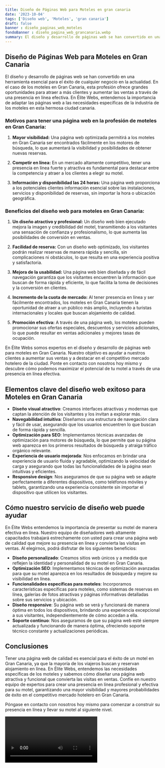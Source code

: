 ```yaml
---
title: Diseño de Páginas Web para Moteles en gran canaria
date: '2023-10-04'
tags: ['Diseño web', 'Moteles', 'gran canaria']
draft: false
banner : diseño_paginas_web_moteles
fondoBanner : diseño_pagina_web_grancanaria.webp
summary: El diseño y desarrollo de páginas web se han convertido en una herramienta esencial para el éxito de cualquier negocio en la actualidad. En el caso de los moteles en Gran Canaria, esta profesión ofrece grandes oportunidades para atraer a más clientes y aumentar las ventas a través de una presencia en línea efectiva. En Élite Webs, entendemos la importancia de adaptar las páginas web a las necesidades específicas de la industria de los moteles en esta hermosa ciudad canaria.
---
```


## Diseño de Páginas Web para Moteles en Gran Canaria

El diseño y desarrollo de páginas web se han convertido en una herramienta esencial para el éxito de cualquier negocio en la actualidad. En el caso de los moteles en Gran Canaria, esta profesión ofrece grandes oportunidades para atraer a más clientes y aumentar las ventas a través de una presencia en línea efectiva. En Élite Webs, entendemos la importancia de adaptar las páginas web a las necesidades específicas de la industria de los moteles en esta hermosa ciudad canaria.

### Motivos para tener una página web en la profesión de moteles en Gran Canaria:

1. **Mayor visibilidad:** Una página web optimizada permitirá a los moteles en Gran Canaria ser encontrados fácilmente en los motores de búsqueda, lo que aumentará la visibilidad y posibilidades de obtener nuevas reservas.

2. **Competir en línea:** En un mercado altamente competitivo, tener una presencia en línea fuerte y atractiva es fundamental para destacar entre la competencia y atraer a los clientes a elegir su motel.

3. **Información y disponibilidad las 24 horas:** Una página web proporciona a los potenciales clientes información esencial sobre las instalaciones, servicios y disponibilidad de reservas, sin importar la hora o ubicación geográfica.

### Beneficios del diseño web para moteles en Gran Canaria:

1. **Un diseño atractivo y profesional:** Un diseño web bien ejecutado mejora la imagen y credibilidad del motel, transmitiendo a los visitantes una sensación de confianza y profesionalismo, lo que aumenta las posibilidades de conversión en ventas.

2. **Facilidad de reserva:** Con un diseño web optimizado, los visitantes podrán realizar reservas de manera rápida y sencilla, sin complicaciones ni obstáculos, lo que resulta en una experiencia positiva y satisfactoria.

3. **Mejora de la usabilidad:** Una página web bien diseñada y de fácil navegación garantiza que los visitantes encuentren la información que buscan de forma rápida y eficiente, lo que facilita la toma de decisiones y la conversión en clientes.

4. **Incremento de la cuota de mercado:** Al tener presencia en línea y ser fácilmente encontrados, los moteles en Gran Canaria tienen la oportunidad de atraer a un público más amplio, incluyendo a turistas internacionales y locales que buscan alojamiento de calidad.

5. **Promoción efectiva:** A través de una página web, los moteles pueden promocionar sus ofertas especiales, descuentos y servicios adicionales, lo que puede resultar en ventas adicionales y mejores tasas de ocupación.

En Élite Webs somos expertos en el diseño y desarrollo de páginas web para moteles en Gran Canaria. Nuestro objetivo es ayudar a nuestros clientes a aumentar sus ventas y a destacar en el competitivo mercado hotelero de la ciudad. Ponte en contacto con nosotros hoy mismo y descubre cómo podemos maximizar el potencial de tu motel a través de una presencia en línea efectiva.

<GifSeo />

<Cta />

## Elementos clave del diseño web exitoso para Moteles en Gran Canaria

- **Diseño visual atractivo**: Creamos interfaces atractivas y modernas que captan la atención de los visitantes y los invitan a explorar más.
- **Navegabilidad intuitiva**: Diseñamos una estructura de navegación clara y fácil de usar, asegurando que los usuarios encuentren lo que buscan de forma rápida y sencilla.
- **Optimización para SEO**: Implementamos técnicas avanzadas de optimización para motores de búsqueda, lo que permite que su página web aparezca en los primeros resultados de búsqueda y atraiga tráfico orgánico relevante.
- **Experiencia de usuario mejorada**: Nos enfocamos en brindar una experiencia de usuario fluida y agradable, optimizando la velocidad de carga y asegurando que todas las funcionalidades de la página sean intuitivas y eficientes.
- **Responsive design**: Nos aseguramos de que su página web se adapte perfectamente a diferentes dispositivos, como teléfonos móviles y tablets, garantizando una experiencia consistente sin importar el dispositivo que utilicen los visitantes.

## Cómo nuestro servicio de diseño web puede ayudar

En Élite Webs entendemos la importancia de presentar su motel de manera efectiva en línea. Nuestro equipo de diseñadores web altamente capacitados trabajará estrechamente con usted para crear una página web de calidad que mejore su presencia en línea y convierta las visitas en ventas. Al elegirnos, podrá disfrutar de los siguientes beneficios:

- **Diseño personalizado**: Creamos sitios web únicos y a medida que reflejen la identidad y personalidad de su motel en Gran Canaria.
- **Optimización SEO**: Implementamos técnicas de optimización avanzadas para que su motel aparezca en los resultados de búsqueda y mejore su visibilidad en línea.
- **Funcionalidades específicas para moteles**: Incorporamos características específicas para moteles, como sistemas de reservas en línea, galerías de fotos atractivas y páginas informativas detalladas sobre sus servicios y ubicación.
- **Diseño responsive**: Su página web se verá y funcionará de manera óptima en todos los dispositivos, brindando una experiencia excepcional a sus visitantes, independientemente de cómo accedan a ella.
- **Soporte continuo**: Nos aseguramos de que su página web esté siempre actualizada y funcionando de manera óptima, ofreciendo soporte técnico constante y actualizaciones periódicas.

## Conclusiones

Tener una página web de calidad es esencial para el éxito de un motel en Gran Canaria, ya que la mayoría de los viajeros buscan y reservan alojamiento en línea. En Élite Webs, entendemos las necesidades específicas de los moteles y sabemos cómo diseñar una página web atractiva y funcional que convierta las visitas en ventas. Confíe en nuestro equipo de expertos para crear una presencia en línea profesional y efectiva para su motel, garantizando una mayor visibilidad y mayores probabilidades de éxito en el competitivo mercado hotelero en Gran Canaria.

Póngase en contacto con nosotros hoy mismo para comenzar a construir su presencia en línea y llevar su motel al siguiente nivel.

<Video />

<CtaBot job='Moteles' city='gran canaria'/>

<Gmaps query='gran canaria+españa+maps' />